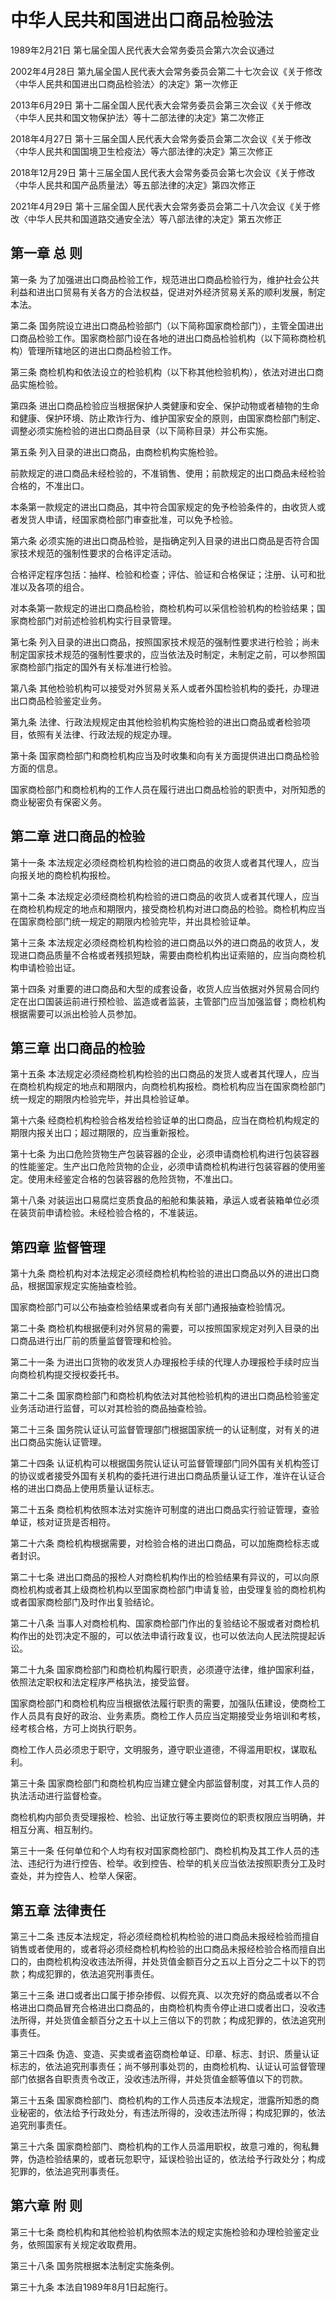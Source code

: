 # 中华人民共和国进出口商品检验法

1989年2月21日 第七届全国人民代表大会常务委员会第六次会议通过

2002年4月28日 第九届全国人民代表大会常务委员会第二十七次会议《关于修改〈中华人民共和国进出口商品检验法〉的决定》第一次修正

2013年6月29日 第十二届全国人民代表大会常务委员会第三次会议《关于修改〈中华人民共和国文物保护法〉等十二部法律的决定》第二次修正

2018年4月27日 第十三届全国人民代表大会常务委员会第二次会议《关于修改〈中华人民共和国国境卫生检疫法〉等六部法律的决定》第三次修正

2018年12月29日 第十三届全国人民代表大会常务委员会第七次会议《关于修改〈中华人民共和国产品质量法〉等五部法律的决定》第四次修正

2021年4月29日 第十三届全国人民代表大会常务委员会第二十八次会议《关于修改〈中华人民共和国道路交通安全法〉等八部法律的决定》第五次修正

  

## 第一章 总 则

第一条 为了加强进出口商品检验工作，规范进出口商品检验行为，维护社会公共利益和进出口贸易有关各方的合法权益，促进对外经济贸易关系的顺利发展，制定本法。

第二条 国务院设立进出口商品检验部门（以下简称国家商检部门），主管全国进出口商品检验工作。国家商检部门设在各地的进出口商品检验机构（以下简称商检机构）管理所辖地区的进出口商品检验工作。

第三条 商检机构和依法设立的检验机构（以下称其他检验机构），依法对进出口商品实施检验。

第四条 进出口商品检验应当根据保护人类健康和安全、保护动物或者植物的生命和健康、保护环境、防止欺诈行为、维护国家安全的原则，由国家商检部门制定、调整必须实施检验的进出口商品目录（以下简称目录）并公布实施。

第五条 列入目录的进出口商品，由商检机构实施检验。

前款规定的进口商品未经检验的，不准销售、使用；前款规定的出口商品未经检验合格的，不准出口。

本条第一款规定的进出口商品，其中符合国家规定的免予检验条件的，由收货人或者发货人申请，经国家商检部门审查批准，可以免予检验。

第六条 必须实施的进出口商品检验，是指确定列入目录的进出口商品是否符合国家技术规范的强制性要求的合格评定活动。

合格评定程序包括：抽样、检验和检查；评估、验证和合格保证；注册、认可和批准以及各项的组合。

对本条第一款规定的进出口商品检验，商检机构可以采信检验机构的检验结果；国家商检部门对前述检验机构实行目录管理。

第七条 列入目录的进出口商品，按照国家技术规范的强制性要求进行检验；尚未制定国家技术规范的强制性要求的，应当依法及时制定，未制定之前，可以参照国家商检部门指定的国外有关标准进行检验。

第八条 其他检验机构可以接受对外贸易关系人或者外国检验机构的委托，办理进出口商品检验鉴定业务。

第九条 法律、行政法规规定由其他检验机构实施检验的进出口商品或者检验项目，依照有关法律、行政法规的规定办理。

第十条 国家商检部门和商检机构应当及时收集和向有关方面提供进出口商品检验方面的信息。

国家商检部门和商检机构的工作人员在履行进出口商品检验的职责中，对所知悉的商业秘密负有保密义务。

## 第二章 进口商品的检验

第十一条 本法规定必须经商检机构检验的进口商品的收货人或者其代理人，应当向报关地的商检机构报检。

第十二条 本法规定必须经商检机构检验的进口商品的收货人或者其代理人，应当在商检机构规定的地点和期限内，接受商检机构对进口商品的检验。商检机构应当在国家商检部门统一规定的期限内检验完毕，并出具检验证单。

第十三条 本法规定必须经商检机构检验的进口商品以外的进口商品的收货人，发现进口商品质量不合格或者残损短缺，需要由商检机构出证索赔的，应当向商检机构申请检验出证。

第十四条 对重要的进口商品和大型的成套设备，收货人应当依据对外贸易合同约定在出口国装运前进行预检验、监造或者监装，主管部门应当加强监督；商检机构根据需要可以派出检验人员参加。

## 第三章 出口商品的检验

第十五条 本法规定必须经商检机构检验的出口商品的发货人或者其代理人，应当在商检机构规定的地点和期限内，向商检机构报检。商检机构应当在国家商检部门统一规定的期限内检验完毕，并出具检验证单。

第十六条 经商检机构检验合格发给检验证单的出口商品，应当在商检机构规定的期限内报关出口；超过期限的，应当重新报检。

第十七条 为出口危险货物生产包装容器的企业，必须申请商检机构进行包装容器的性能鉴定。生产出口危险货物的企业，必须申请商检机构进行包装容器的使用鉴定。使用未经鉴定合格的包装容器的危险货物，不准出口。

第十八条 对装运出口易腐烂变质食品的船舱和集装箱，承运人或者装箱单位必须在装货前申请检验。未经检验合格的，不准装运。

## 第四章 监督管理

第十九条 商检机构对本法规定必须经商检机构检验的进出口商品以外的进出口商品，根据国家规定实施抽查检验。

国家商检部门可以公布抽查检验结果或者向有关部门通报抽查检验情况。

第二十条 商检机构根据便利对外贸易的需要，可以按照国家规定对列入目录的出口商品进行出厂前的质量监督管理和检验。

第二十一条 为进出口货物的收发货人办理报检手续的代理人办理报检手续时应当向商检机构提交授权委托书。

第二十二条 国家商检部门和商检机构依法对其他检验机构的进出口商品检验鉴定业务活动进行监督，可以对其检验的商品抽查检验。

第二十三条 国务院认证认可监督管理部门根据国家统一的认证制度，对有关的进出口商品实施认证管理。

第二十四条 认证机构可以根据国务院认证认可监督管理部门同外国有关机构签订的协议或者接受外国有关机构的委托进行进出口商品质量认证工作，准许在认证合格的进出口商品上使用质量认证标志。

第二十五条 商检机构依照本法对实施许可制度的进出口商品实行验证管理，查验单证，核对证货是否相符。

第二十六条 商检机构根据需要，对检验合格的进出口商品，可以加施商检标志或者封识。

第二十七条 进出口商品的报检人对商检机构作出的检验结果有异议的，可以向原商检机构或者其上级商检机构以至国家商检部门申请复验，由受理复验的商检机构或者国家商检部门及时作出复验结论。

第二十八条 当事人对商检机构、国家商检部门作出的复验结论不服或者对商检机构作出的处罚决定不服的，可以依法申请行政复议，也可以依法向人民法院提起诉讼。

第二十九条 国家商检部门和商检机构履行职责，必须遵守法律，维护国家利益，依照法定职权和法定程序严格执法，接受监督。

国家商检部门和商检机构应当根据依法履行职责的需要，加强队伍建设，使商检工作人员具有良好的政治、业务素质。商检工作人员应当定期接受业务培训和考核，经考核合格，方可上岗执行职务。

商检工作人员必须忠于职守，文明服务，遵守职业道德，不得滥用职权，谋取私利。

第三十条 国家商检部门和商检机构应当建立健全内部监督制度，对其工作人员的执法活动进行监督检查。

商检机构内部负责受理报检、检验、出证放行等主要岗位的职责权限应当明确，并相互分离、相互制约。

第三十一条 任何单位和个人均有权对国家商检部门、商检机构及其工作人员的违法、违纪行为进行控告、检举。收到控告、检举的机关应当依法按照职责分工及时查处，并为控告人、检举人保密。

## 第五章 法律责任

第三十二条 违反本法规定，将必须经商检机构检验的进口商品未报经检验而擅自销售或者使用的，或者将必须经商检机构检验的出口商品未报经检验合格而擅自出口的，由商检机构没收违法所得，并处货值金额百分之五以上百分之二十以下的罚款；构成犯罪的，依法追究刑事责任。

第三十三条 进口或者出口属于掺杂掺假、以假充真、以次充好的商品或者以不合格进出口商品冒充合格进出口商品的，由商检机构责令停止进口或者出口，没收违法所得，并处货值金额百分之五十以上三倍以下的罚款；构成犯罪的，依法追究刑事责任。

第三十四条 伪造、变造、买卖或者盗窃商检单证、印章、标志、封识、质量认证标志的，依法追究刑事责任；尚不够刑事处罚的，由商检机构、认证认可监督管理部门依据各自职责责令改正，没收违法所得，并处货值金额等值以下的罚款。

第三十五条 国家商检部门、商检机构的工作人员违反本法规定，泄露所知悉的商业秘密的，依法给予行政处分，有违法所得的，没收违法所得；构成犯罪的，依法追究刑事责任。

第三十六条 国家商检部门、商检机构的工作人员滥用职权，故意刁难的，徇私舞弊，伪造检验结果的，或者玩忽职守，延误检验出证的，依法给予行政处分；构成犯罪的，依法追究刑事责任。

## 第六章 附 则

第三十七条 商检机构和其他检验机构依照本法的规定实施检验和办理检验鉴定业务，依照国家有关规定收取费用。

第三十八条 国务院根据本法制定实施条例。

第三十九条 本法自1989年8月1日起施行。